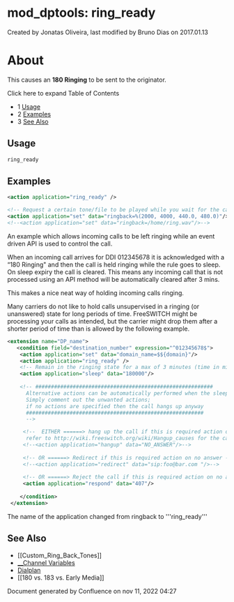
# mod_dptools: ring_ready 

 Created by  Jonatas Oliveira, last modified by  Bruno Dias on 2017.01.13

# About

This causes an **180 Ringing** to be sent to the originator.

Click here to expand Table of Contents

* 1 [Usage](#-freeswitch--mod_dptools-ring_ready-)
* 2 [Examples](#examples)
* 3 [See Also](#-freeswitch--mod_dptools-ring_ready-)

## Usage

```xml
ring_ready
```

## Examples

```xml
<action application="ring_ready" />

<!-- Request a certain tone/file to be played while you wait for the call to be answered-->
<action application="set" data="ringback=%(2000, 4000, 440.0, 480.0)"/>
<!--<action application="set" data="ringback=/home/ring.wav"/>-->
```

An example which allows incoming calls to be left ringing while an event driven API is used to control the call.

When an incoming call arrives for DDI 012345678 it is acknowledged with a “180 Ringing" and then the call is held ringing while the rule goes to sleep. On sleep expiry the call is cleared. This means any incoming call that is not processed using an API method will be automatically cleared after 3 mins.   
  
This makes a nice neat way of holding incoming calls ringing.

Many carriers do not like to hold calls unsupervised in a ringing (or unanswered) state for long periods of time. FreeSWITCH might be processing your calls as intended, but the carrier might drop them after a shorter period of time than is allowed by the following example.

```xml
<extension name="DP_name">
   <condition field="destination_number" expression="^012345678$">  
    <action application="set" data="domain_name=$${domain}"/>
    <action application="ring_ready" />
    <!-- Remain in the ringing state for a max of 3 minutes (time in milliseconds) -->
    <action application="sleep" data="180000"/>
             
    <!-- #########################################################
      Alternative actions can be automatically performed when the sleep duration is exceeded 
      Simply comment out the unwanted actions; 
      if no actions are specified then the call hangs up anyway
      ######################################################### 
      -->

     <!--  EITHER ======> hang up the call if this is required action on no answer 
      refer to http://wiki.freeswitch.org/wiki/Hangup_causes for the cause code data. -->
     <!--<action application="hangup" data="NO_ANSWER"/>-->
        
     <!-- OR ======> Redirect if this is required action on no answer -->
     <!--<action application="redirect" data="sip:foo@bar.com "/>-->
   
     <!-- OR ======> Reject the call if this is required action on no answer (use the correct cause code) -->
     <action application="respond" data="407"/>
             
    </condition>
 </extension>
```

The name of the application changed from ringback to '''ring\_ready'''

## See Also

* \[\[Custom\_Ring\_Back\_Tones\]\]
* [\_\_Channel Variables](../../Dialplan/Variables-Archive/x__Channel-Variables_1048892.mdx#--)
* [Dialplan](../../Dialplan/index.mdx#0-about)
* \[\[180 vs. 183 vs. Early Media\]\]

Document generated by Confluence on nov 11, 2022 04:27
